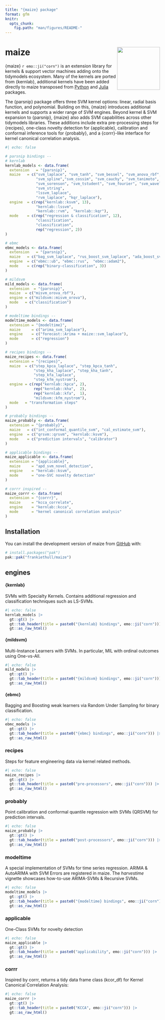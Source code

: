```yaml
---
title: "{maize} package"
format: gfm
knitr:
  opts_chunk:
    fig.path: "man/figures/README-"
---
```


# maize <img src="man/figures/logo.png" align="right" height="139" alt="" />
    
{maize} `r emo::ji("corn")` is an extension library for kernels & support vector machines adding onto the tidymodels ecosystem. Many of the kernels are ported from {kernlab}, additional kernels have been added directly to maize transposed from [Python](https://github.com/gmum/pykernels/blob/master/pykernels/regular.py) and [Julia](https://juliagaussianprocesses.github.io/KernelFunctions.jl/stable/kernels/) packages. 


The {parsnip} package offers three SVM kernel options: linear, radial basis function, and polynomial. Building on this, {maize} introduces additional kernels and supports a wider range of SVM engines. Beyond kernel & SVM expansion to {parsnip}, {maize} also adds SVM capabilities across other tidymodels libraries. These additions include extra pre-processing steps for {recipes}, one-class novelty detection for {applicable}, calibration and conformal inference tools for {probably}, and a {corrr}-like interface for kernel canonical correlation analysis.

```r
#| echo: false

# parsnip bindings --
# kernlab
kernlab_models <- data.frame(
  extension   = "{parsnip}",
  maize   = c("svm_laplace", "svm_tanh", "svm_bessel", "svm_anova_rbf", 
              "svm_spline","svm_cossim", "svm_cauchy", "svm_tanimoto",
              "svm_sorenson", "svm_tstudent", "svm_fourier", "svm_wavelet",
              "svm_string",
              "lssvm_laplace",
              "rvm_laplace", "kqr_laplace"),
  engine  = c(rep("kernlab::ksvm", 13), 
              "kernlab::lssvm",
              "kernlab::rvm",  "kernlab::kqr"),
  mode    = c(rep("regression & classification", 12), 
              "classification",
              "classification",
              rep("regression", 2))
) 

# ebmc 
ebmc_models <- data.frame(
  extension   = "{parsnip}",
  maize   = c("bag_svm_laplace", "rus_boost_svm_laplace", "ada_boost_svm_laplace"),
  engine  = c("ebmc::ub", "ebmc::rus",  "ebmc::adam2"),
  mode    = c(rep("binary-classification", 3))
) 

# mildsvm 
mild_models <- data.frame(
  extension  = "{parsnip}",
  maize  = c("misvm_orova_rbf"),
  engine = c("mildsvm::misvm_orova"),
  mode   = c("classification")
)

# modeltime bindings --
modeltime_models <- data.frame(
  extension = "{modeltime}",
  maize     = c("arima_svm_laplace"),
  engine    = c("forecast::Arima + maize::svm_laplace"),
  mode      = c("regression")
)

# recipes bindings --
maize_recipes <- data.frame(
  extension = "{recipes}",
  maize  = c("step_kpca_laplace", "step_kpca_tanh", 
             "step_kha_laplace", "step_kha_tanh",
             "step_kfa_laplace",
             "step_kfm_nystrom"),
  engine = c(rep("kernlab::kpca", 2),
             rep("kernlab::kha",  2),
             rep("kernlab::kfa",  1),
             "mildsvm::kfm_nystrom"),
  mode   = "transformation steps"
)

# probably bindings --
maize_probably <- data.frame(
  extension = "{probably}",
  maize   = c("int_conformal_quantile_svm", "cal_estimate_svm"),
  engine  = c("qrsvm::qrsvm", "kernlab::ksvm"),
  mode    = c("prediction intervals", "calibrator")
)

# applicable bindings --
maize_applicable <- data.frame(
  extension = "{applicable}",
  maize     = "apd_svm_novel_detection",
  engine    = "kernlab::ksvm",
  mode      = "one-SVC novelty detection"
)

# corrr inspired --
maize_corrr <- data.frame(
  extension = "{corrr}",
  maize     = "kcca_correlate",
  engine    = "kernlab::kcca",
  mode      = "kernel canonical correlation analysis"
)

```

## Installation

You can install the development version of maize from [GitHub](https://github.com/) with:

``` r
# install.packages("pak")
pak::pak("frankiethull/maize")
```

## engines

#### {kernlab} 

SVMs with Specialty Kernels. Contains additional regression and classification techniques such as LS-SVMs.
```r
#| echo: false
kernlab_models |> 
  gt::gt() |> 
  gt::tab_header(title = paste0("{kernlab} bindings", emo::ji("corn"))) |>
  gt::as_raw_html()
```

#### {mildsvm}

Multi-Instance Learners with SVMs. In particular, MIL with ordinal outcomes using One-vs-All.
```r
#| echo: false
mild_models |>
  gt::gt() |> 
  gt::tab_header(title = paste0("{mildsvm} bindings", emo::ji("corn"))) |>
  gt::as_raw_html()
```

#### {ebmc}

Bagging and Boosting weak learners via Random Under Sampling for binary classification.
```r
#| echo: false
ebmc_models |>
  gt::gt() |> 
  gt::tab_header(title = paste0("{ebmc} bindings", emo::ji("corn"))) |>
  gt::as_raw_html()
```

### recipes

Steps for feature engineering data via kernel related methods. 
```r
#| echo: false
maize_recipes |>
  gt::gt() |> 
  gt::tab_header(title = paste0("pre-processors", emo::ji("corn"))) |>
  gt::as_raw_html()
```

### probably

Point calibration and conformal quantile regression with SVMs (QRSVM) for prediction intervals. 
```r
#| echo: false
maize_probably |>
  gt::gt() |> 
  gt::tab_header(title = paste0("post-processors", emo::ji("corn"))) |>
  gt::as_raw_html()
```

### modeltime

A special implementation of SVMs for time series regression. ARIMA & AutoARIMA with SVM Errors are registered in maize. The *harvestime* vignette showcases how-to-use ARIMA-SVMs & Recursive SVMs.
```r
#| echo: false
modeltime_models |>
  gt::gt() |> 
  gt::tab_header(title = paste0("{modeltime} bindings", emo::ji("corn"))) |>
  gt::as_raw_html()
```


### applicable

One-Class SVMs for novelty detection
```r
#| echo: false
maize_applicable |>
  gt::gt() |> 
  gt::tab_header(title = paste0("applicability", emo::ji("corn"))) |>
  gt::as_raw_html()

```


### corrr

Inspired by corrr, returns a tidy data frame class (kcor_df) for Kernel Canonical Correlation Analysis:
```r
#| echo: false
maize_corrr |>
  gt::gt() |> 
  gt::tab_header(title = paste0("KCCA", emo::ji("corn"))) |>
  gt::as_raw_html()

```

